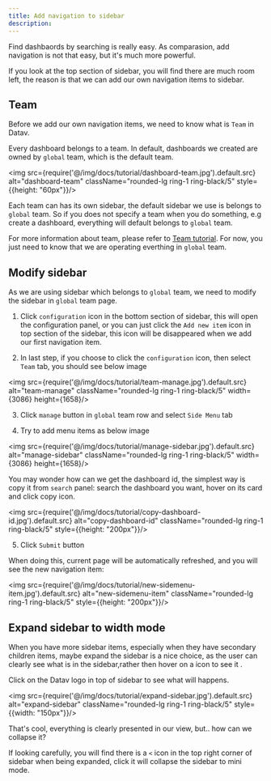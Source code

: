 ```yaml
---
title: Add navigation to sidebar
description: 
---
```


Find dashbaords by searching is really easy. As comparasion, add navigation is not that easy, but it's much more powerful.

If you look at the top section of sidebar, you will find there are much room left, the reason is that we can add our own navigation items to sidebar.

## Team 

Before we add our own navigation items, we need to know what is `Team` in Datav. 

Every dashboard belongs to a team. In default, dashboards we created are owned by `global` team, which is the default team.

<img src={require('@/img/docs/tutorial/dashboard-team.jpg').default.src} alt="dashboard-team"  className="rounded-lg ring-1 ring-black/5"  style={{height: "60px"}}/>

Each team can has its own sidebar, the default sidebar we use is belongs to `global` team. So if you does not specify a team when you do something, e.g create a dashboard, everything will default belongs to `global` team.

For more information about team, please refer to [Team tutorial](/docs/tutorial-team). For now, you just need to know that we are operating everthing in `global` team.


## Modify sidebar 

As we are using sidebar which belongs to `global` team, we need to modify the sidebar in `global` team page.

1. Click `configuration` icon in the bottom section of sidebar, this will open the configuration panel, or you can just click the `Add new item` icon in top section of the sidebar, this icon will be 
 disappeared when we add our first navigation item.

2. In last step, if you choose to  click the `configuration` icon, then select `Team` tab, you should see below image

<img src={require('@/img/docs/tutorial/team-manage.jpg').default.src} alt="team-manage"  className="rounded-lg ring-1 ring-black/5"  width={3086} height={1658}/>

3. Click `manage` button in `global` team row and select `Side Menu` tab

4. Try to add menu items as below image 

<img src={require('@/img/docs/tutorial/manage-sidebar.jpg').default.src} alt="manage-sidebar"  className="rounded-lg ring-1 ring-black/5"  width={3086} height={1658}/>

You may wonder how can we get the dashboard id, the simplest way is copy it from `search` panel: search the dashboard you want, hover on its card and click copy icon.

<img src={require('@/img/docs/tutorial/copy-dashboard-id.jpg').default.src} alt="copy-dashboard-id"  className="rounded-lg ring-1 ring-black/5"  style={{height: "200px"}}/>

5. Click `Submit` button


When doing this, current page will be automatically refreshed, and you will see the new navigation item: 

<img src={require('@/img/docs/tutorial/new-sidemenu-item.jpg').default.src} alt="new-sidemenu-item"  className="rounded-lg ring-1 ring-black/5"  style={{height: "200px"}}/>


## Expand sidebar to width mode

When you have more sidebar items, especially when they have secondary children items,  maybe expand the sidebar is a nice choice, as the user can clearly see what is in the sidebar,rather then hover on a icon to see it .

Click on the Datav logo in top of sidebar to see what will happens.


<img src={require('@/img/docs/tutorial/expand-sidebar.jpg').default.src} alt="expand-sidebar"  className="rounded-lg ring-1 ring-black/5"  style={{width: "150px"}}/>

That's cool, everything is clearly presented in our view, but.. how can we collapse it? 

If looking carefully, you will find there is a `<` icon in the top right corner of sidebar when being expanded, click it will collapse the sidebar to mini mode.

